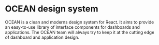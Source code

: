 
<Meta title="MDX/Introduction"/>

# OCEAN design system

OCEAN is a clean and moderns design system for React. It aims to provide an easy-to-use library of interface components for dashboards and applications. The OCEAN team will always try to keep it at the cutting edge of dashboard and application design.

